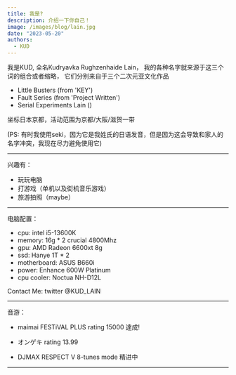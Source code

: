 ```yaml
---
title: 我是?
description: 介绍一下你自己！
image: /images/blog/lain.jpg
date: "2023-05-20"
authors:
  - KUD
---
```


我是KUD, 全名Kudryavka Rughzenhaide Lain， 我的各种名字就来源于这三个词的组合或者缩略， 它们分别来自于三个二次元亚文化作品

- Little Busters (from 'KEY')
- Fault Series (from 'Project Written')
- Serial Experiments Lain ()

坐标日本京都，活动范围为京都/大阪/滋贺一带

(PS: 有时我使用seki，因为它是我姓氏的日语发音，但是因为这会导致和家人的名字冲突，我现在尽力避免使用它)

---

兴趣有：

- 玩玩电脑
- 打游戏（单机以及街机音乐游戏）
- 旅游拍照（maybe）

---

电脑配置：

- cpu: intel i5-13600K
- memory: 16g * 2 crucial 4800Mhz
- gpu: AMD Radeon 6600xt 8g
- ssd: Hanye 1T * 2
- motherboard: ASUS B660i
- power: Enhance 600W Platinum
- cpu cooler: Noctua NH-D12L

Contact Me: twitter @KUD_LAIN

---

音游：

- maimai FESTiVAL PLUS rating 15000 達成!

- オンゲキ rating 13.99

- DJMAX RESPECT V 8-tunes mode 精进中

---
